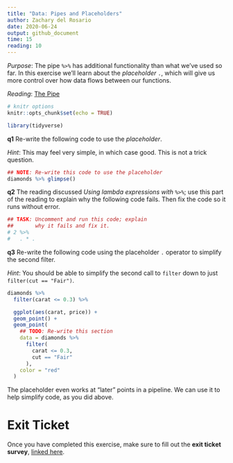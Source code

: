 ```yaml
---
title: "Data: Pipes and Placeholders"
author: Zachary del Rosario
date: 2020-06-24
output: github_document
time: 15
reading: 10
---
```


*Purpose*: The pipe `%>%` has additional functionality than what we've used so far. In this exercise we'll learn about the *placeholder* `.`, which will give us more control over how data flows between our functions.

*Reading*: [The Pipe](https://magrittr.tidyverse.org/reference/pipe.html)

```r
# knitr options
knitr::opts_chunk$set(echo = TRUE)
```

```r
library(tidyverse)

```

__q1__ Re-write the following code to use the *placeholder*.

*Hint*: This may feel very simple, in which case good. This is not a trick question.

```r
## NOTE: Re-write this code to use the placeholder
diamonds %>% glimpse()
```

__q2__ The reading discussed *Using lambda expressions with `%>%`*; use this part of the reading to explain why the following code fails. Then fix the code so it runs without error.

```r
## TASK: Uncomment and run this code; explain
##       why it fails and fix it.
# 2 %>%
#   . * .

```

__q3__ Re-write the following code using the placeholder `.` operator to simplify the second filter.

*Hint*: You should be able to simplify the second call to `filter` down to just
`filter(cut == "Fair")`.

```r
diamonds %>%
  filter(carat <= 0.3) %>%

  ggplot(aes(carat, price)) +
  geom_point() +
  geom_point(
    ## TODO: Re-write this section
    data = diamonds %>%
      filter(
        carat <= 0.3,
        cut == "Fair"
      ),
    color = "red"
  )
```

The placeholder even works at "later" points in a pipeline. We can use it to
help simplify code, as you did above.

<!-- include-exit-ticket -->
# Exit Ticket
<!-- -------------------------------------------------- -->

Once you have completed this exercise, make sure to fill out the **exit ticket survey**, [linked here](https://docs.google.com/forms/d/e/1FAIpQLSeuq2LFIwWcm05e8-JU84A3irdEL7JkXhMq5Xtoalib36LFHw/viewform?usp=pp_url&entry.693978880=e-data07-placeholders-assignment.Rmd).
